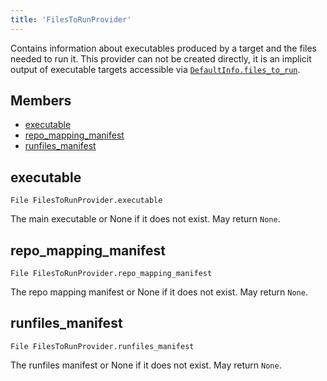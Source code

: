 ```yaml
---
title: 'FilesToRunProvider'
---
```



Contains information about executables produced by a target and the files needed to run it. This provider can not be created directly, it is an implicit output of executable targets accessible via [`DefaultInfo.files_to_run`](../providers/DefaultInfo.html#files_to_run).

## Members

* [executable](#executable)
* [repo\_mapping\_manifest](#repo_mapping_manifest)
* [runfiles\_manifest](#runfiles_manifest)

## executable

```
File FilesToRunProvider.executable
```

The main executable or None if it does not exist.
May return `None`.

## repo\_mapping\_manifest

```
File FilesToRunProvider.repo_mapping_manifest
```

The repo mapping manifest or None if it does not exist.
May return `None`.

## runfiles\_manifest

```
File FilesToRunProvider.runfiles_manifest
```

The runfiles manifest or None if it does not exist.
May return `None`.